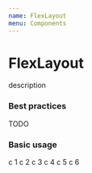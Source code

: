 ```yaml
---
name: FlexLayout
menu: Components
---
```




# FlexLayout
description

### Best practices
TODO

### Basic usage
<Playground>
<FlexLayout justifyContent="space-between">
	<Card>
		c 1
	</Card>
	<Card>
		c 2
	</Card>
	<Card>
		c 3
	</Card>
	<Card>
		c 4
	</Card>
	<Card>
		c 5
	</Card>
	<Card>
		c 6
	</Card>
</FlexLayout>
</Playground>

